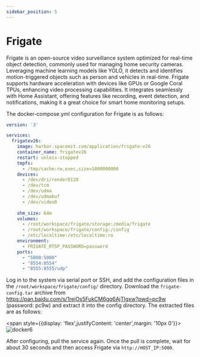 ```yaml
---
sidebar_position: 5
---
```


# Frigate

Frigate is an open-source video surveillance system optimized for real-time object detection, commonly used for managing home security cameras. Leveraging machine learning models like YOLO, it detects and identifies motion-triggered objects such as person and vehicles in real-time. Frigate supports hardware acceleration with devices like GPUs or Google Coral TPUs, enhancing video processing capabilities. It integrates seamlessly with Home Assistant, offering features like recording, event detection, and notifications, making it a great choice for smart home monitoring setups.

The docker-compose.yml configuration for Frigate is as follows:

```yaml
version: '3'

services:
  frigatev26:
    image: harbor.spacemit.com/application/frigate:v26
    container_name: frigatev26
    restart: unless-stopped
    tmpfs:
      - /tmp/cache:rw,exec,size=1000000000
    devices:
      - /dev/dri/renderD128
      - /dev/tcm
      - /dev/udma
      - /dev/udmabuf
      - /dev/video0
      
    shm_size: 64m
    volumes:
      - /root/workspace/frigate/storage:/media/frigate
      - /root/workspace/frigate/config:/config
      - /etc/localtime:/etc/localtime:ro
    environment:
      - FRIGATE_RTSP_PASSWORD=password
    ports:
      - "5000:5000"
      - "8554:8554"
      - "8555:8555/udp"
```

Log in to the system via serial port or SSH, and add the configuration files in the `/root/workspace/frigate/config/` directory. Download the `frigate-config.tar` archive from https://pan.baidu.com/s/1rejOs5FukCM6gq6AjTlgxw?pwd=pc9w (password: pc9w) and extract it into the config directory. The extracted files are as follows:

<span style={{display: 'flex',justifyContent: 'center',margin: '10px 0'}}>![docker6](static/docker6.png)</span>

After configuring, pull the service again. Once the pull is complete, wait for about 30 seconds and then access Frigate via `http://HOST_IP:5000`.